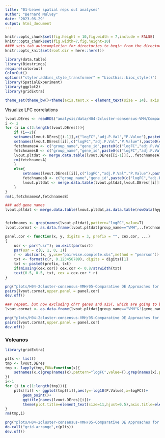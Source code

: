 ```yaml
---
title: "01-Leave spatial reps out analyses"
author: "Bernard Mulvey"
date: "2023-06-29"
output: html_document
---
```


```r
knitr::opts_chunk$set(fig.height = 10,fig.width = 7,include = FALSE)
knitr::opts_chunk$set(fig.width=7,fig.height=10)
#### sets tab autocompletion for directories to begin from the directory containing the .Rproj session, instead of the script's directory if different:
knitr::opts_knit$set(root.dir = here::here())

library(data.table)
library(Biostrings)
require(colorout)
ColorOut()
options("styler.addins_style_transformer" = "biocthis::bioc_style()")
library(SpatialExperiment)
library(ggplot2)
library(gridExtra)

theme_set(theme_bw()+theme(axis.text.x = element_text(size = 14), axis.title.x = element_text(size = 16), axis.text.y = element_text(size = 14), axis.title.y = element_text(size =16), plot.title = element_text(size = 20,hjust=0.5), strip.text = element_text(size=18), legend.text = element_text(size=10), legend.title = element_text(size=11,hjust=0.5)))
```


Visualize LFC correlations
```r
lvout.DEres <- readRDS("analysis/data/H04-2cluster-consensus-VMH/Comparative DE approaches/One SpRep per donor/singleSpReps_VMHsexDE_reslist_named-by-excluded-samples.RDS")
i <- 2
for (i in c(2:length(lvout.DEres))){
    if (i==2){
    setnames(lvout.DEres[[i-1]],c("logFC","adj.P.Val","P.Value"),paste0(c("logFC","adj.P.Val","P.Value"),"_",i-1))
    setnames(lvout.DEres[[i]],c("logFC","adj.P.Val","P.Value"),paste0(c("logFC","adj.P.Val","P.Value"),"_",i))
    fetchnamesA <- c("group_name","gene_id",paste0(c("logFC","adj.P.Val","P.Value"),"_",i-1))
    fetchnamesB <- c("group_name","gene_id",paste0(c("logFC","adj.P.Val","P.Value"),"_",i))
    lvout.pltdat <- merge.data.table(lvout.DEres[[i-1]][,..fetchnamesA],lvout.DEres[[i]][,..fetchnamesB],by=c("group_name","gene_id"))
    rm(fetchnamesA)
    }
    else{
        setnames(lvout.DEres[[i]],c("logFC","adj.P.Val","P.Value"),paste0(c("logFC","adj.P.Val","P.Value"),"_",i))
        fetchnamesB <- c("group_name","gene_id",paste0(c("logFC","adj.P.Val","P.Value"),"_",i))
        lvout.pltdat <- merge.data.table(lvout.pltdat,lvout.DEres[[i]][,..fetchnamesB],by=c("group_name","gene_id"),all.x=T,all.y=T)
    }
}
rm(i,fetchnamesA,fetchnamesB)

### add gene names
lvout.pltdat <- merge.data.table(lvout.pltdat,as.data.table(rowData(hyp2.vmh))[,.(gene_id,gene_name)],by="gene_id")


fetchnames <- grep(names(lvout.pltdat),pattern="logFC",value=T)
lvout.cormat <- as.data.frame(lvout.pltdat[group_name=="VMH",..fetchnames])

panel.cor <- function(x, y, digits = 3, prefix = "", cex.cor, ...)
{
    usr <- par("usr"); on.exit(par(usr))
    par(usr = c(0, 1, 0, 1))
    r <- abs(cor(x, y,use="pairwise.complete.obs",method = "pearson"))
    txt <- format(c(r, 0.123456789), digits = digits)[1]
    txt <- paste0(prefix, txt)
    if(missing(cex.cor)) cex.cor <- 0.8/strwidth(txt)
    text(0.5, 0.5, txt, cex = cex.cor * r)
}

png("plots/H04-2cluster-consensus-VMH/05-Comparative DE Approaches for Spatial Reps/01-Leave Out Spatial Reps per Donor/logFC Pearson correls twixt diff reps out, all genes.png",width=800,height=800)
pairs(lvout.cormat,upper.panel = panel.cor)
dev.off()

### repeat, but now excluding chrY genes and XIST, which are going to be bonkersly huge LFCs (all ≥7 in logFC_1)
lvout.cormat <- as.data.frame(lvout.pltdat[group_name=="VMH"&!(gene_name %in% lvout.pltdat[abs(logFC_1)>7,gene_name])&gene_name!="XIST",..fetchnames])

png("plots/H04-2cluster-consensus-VMH/05-Comparative DE Approaches for Spatial Reps/01-Leave Out Spatial Reps per Donor/logFC Pearson correls twixt diff reps out, nonXY genes.png",width=800,height=800)
pairs(lvout.cormat,upper.panel = panel.cor)
dev.off()
```

### Volcanos
```r
library(gridExtra)

plts <- list()
tmp <- lvout.DEres
tmp <- lapply(tmp,FUN=function(x){
    setnames(x,c(grep(names(x),pattern="logFC",value=T),grep(names(x),pattern="P.Value",value=T)),c("logFC","P.Value"))
})
i<-1
for (i in c(1:length(tmp))){
    plts[[i]] <- ggplot(tmp[[i]],aes(y=-log10(P.Value),x=logFC))+
        geom_point()+
        ggtitle(names(lvout.DEres)[i])+
        theme(plot.title=element_text(size=11,hjust=0.5),axis.title=element_text(size=10),axis.text = element_text(size=9))
}
rm(tmp,i)

png("plots/H04-2cluster-consensus-VMH/05-Comparative DE Approaches for Spatial Reps/01-Leave Out Spatial Reps per Donor/Volcanos.png",width=800,height=900)
do.call("grid.arrange",c(plts))
dev.off()

```

